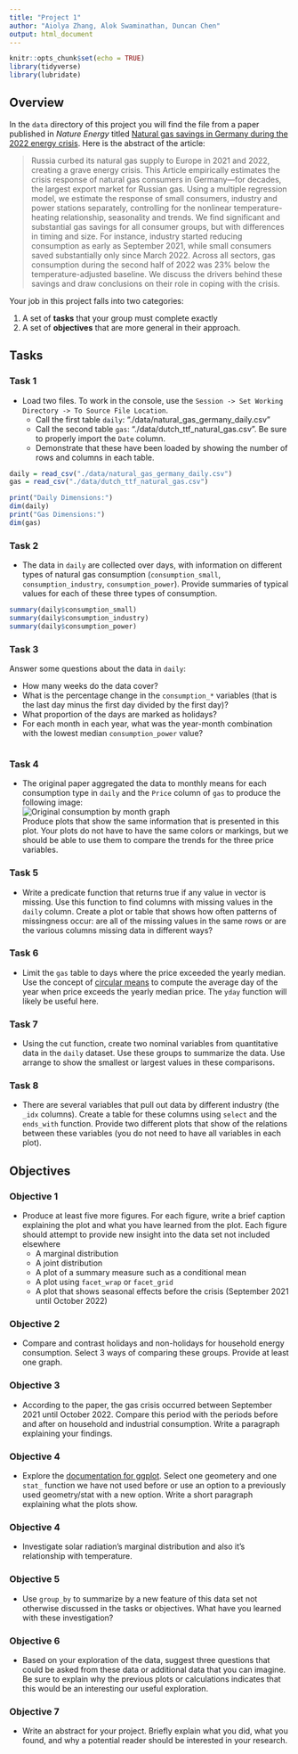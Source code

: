 ---
title: "Project 1"
author: "Aiolya Zhang, Alok Swaminathan, Duncan Chen"
output: html_document
---

```{r setup, include=FALSE}
knitr::opts_chunk$set(echo = TRUE)
library(tidyverse)
library(lubridate)
```

## Overview

In the `data` directory of this project you will find the file from a paper published in *Nature Energy* titled [Natural gas savings in Germany during the 2022 energy crisis](https://www.nature.com/articles/s41560-023-01260-5). Here is the abstract of the article:

> Russia curbed its natural gas supply to Europe in 2021 and 2022, creating a grave energy crisis. This Article empirically estimates the crisis response of natural gas consumers in Germany—for decades, the largest export market for Russian gas. Using a multiple regression model, we estimate the response of small consumers, industry and power stations separately, controlling for the nonlinear temperature-heating relationship, seasonality and trends. We find significant and substantial gas savings for all consumer groups, but with differences in timing and size. For instance, industry started reducing consumption as early as September 2021, while small consumers saved substantially only since March 2022. Across all sectors, gas consumption during the second half of 2022 was 23% below the temperature-adjusted baseline. We discuss the drivers behind these savings and draw conclusions on their role in coping with the crisis.

Your job in this project falls into two categories:

1. A set of **tasks** that your group must complete exactly
2. A set of **objectives** that are more general in their approach.

## Tasks

### Task 1

* Load two files. To work in the console, use the `Session -> Set Working Directory -> To Source File Location`.
    * Call the first table `daily`: "./data/natural_gas_germany_daily.csv"
    * Call the second table `gas`: "./data/dutch_ttf_natural_gas.csv". Be sure to properly import the `Date` column.
    * Demonstrate that these have been loaded by showing the number of rows and columns in each table.
    

```{r}
daily = read_csv("./data/natural_gas_germany_daily.csv")
gas = read_csv("./data/dutch_ttf_natural_gas.csv")

print("Daily Dimensions:")
dim(daily)
print("Gas Dimensions:")
dim(gas)

```
  

### Task 2

* The data in `daily` are collected over days, with information on different types of natural gas consumption (`consumption_small`, `consumption_industry`, `consumption_power`). Provide summaries of typical values for each of these three types of consumption.

```{r}
summary(daily$consumption_small)
summary(daily$consumption_industry)
summary(daily$consumption_power)
```


### Task 3

Answer some questions about the data in `daily`:

* How many weeks do the data cover?
* What is the percentage change in the `consumption_*` variables (that is the last day minus the first day divided by the first day)?
* What proportion of the days are marked as holidays?
* For each month in each year, what was the year-month combination with the lowest median `consumption_power` value?

```{r}

```

   
### Task 4

* The original paper aggregated the data to monthly means for each consumption type in `daily` and the `Price` column of `gas` to produce the following image:<br/>
![Original consumption by month graph](proj1fig1.png)<br/>
Produce plots that show the same information that is presented in this plot. Your plots do not have to have the same colors or markings, but we should be able to use them to compare the trends for the three price variables. 

### Task 5

* Write a predicate function that returns true if any value in vector is missing. Use this function to find columns with missing values in the `daily` column. Create a plot or table that shows how often patterns of missingness occur: are all of the missing values in the same rows or are the various columns missing data in different ways?



### Task 6

* Limit the `gas` table to days where the price exceeded the yearly median. Use the concept of [circular means](https://en.wikipedia.org/wiki/Circular_mean) to compute the average day of the year when price exceeds the yearly median price. The `yday` function will likely be useful here. 


### Task 7

* Using the cut function, create two nominal variables from quantitative data in the `daily` dataset. Use these groups to summarize the data. Use arrange to show the smallest or largest values in these comparisons.

### Task 8

* There are several variables that pull out data by different industry (the `_idx` columns). Create a table for these columns using `select` and the `ends_with` function. Provide two different plots that show of the relations between these variables (you do not need to have all variables in each plot).


## Objectives

### Objective 1

* Produce at least five more figures. For each figure, write a brief caption explaining the plot and what you have learned from the plot. Each figure should attempt to provide new insight into the data set not included elsewhere
    * A marginal distribution
    * A joint distribution
    * A plot of a summary measure such as a conditional mean
    * A plot using `facet_wrap` or `facet_grid`
    * A plot that shows seasonal effects before the crisis (September 2021 until October 2022)
    

### Objective 2

* Compare and contrast holidays and non-holidays for household energy consumption. Select 3 ways of comparing these groups. Provide at least one graph.

### Objective 3

* According to the paper, the gas crisis occurred between September 2021 until October 2022. Compare this period with the periods before and after on household and industrial consumption. Write a paragraph explaining your findings.


### Objective 4

* Explore the [documentation for ggplot](https://ggplot2.tidyverse.org/). Select one geometery and one `stat_` function we have not used before or use an option to a previously used geometry/stat with a new option. Write a short paragraph explaining what the plots show. 

### Objective 4

* Investigate solar radiation's marginal distribution and also it's relationship with temperature.


### Objective 5

* Use `group_by` to summarize by a new feature of this data set not otherwise discussed in the tasks or objectives. What have you learned with these investigation?

### Objective 6

* Based on your exploration of the data, suggest three questions that could be asked from these data or additional data that you can imagine. Be sure to explain why the previous plots or calculations indicates that this would be an interesting our useful exploration.

### Objective 7

* Write an abstract for your project. Briefly explain what you did, what you found, and why a potential reader should be interested in your research.

